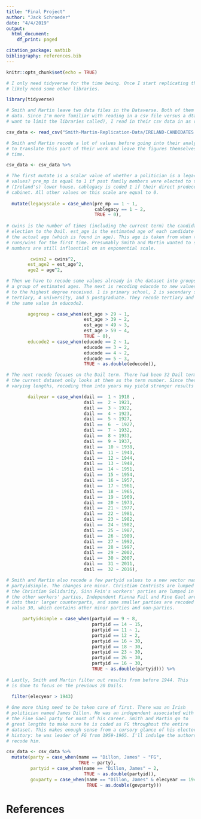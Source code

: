 ```yaml
---
title: "Final Project"
author: "Jack Schroeder"
date: "4/4/2019"
output:
  html_document:
    df_print: paged

citation_package: natbib
bibliography: references.bib
---
```



```r
knitr::opts_chunk$set(echo = TRUE)

# I only need tidyverse for the time being. Once I start replicating the figures, I will
# likely need some other libraries.

library(tidyverse)

# Smith and Martin leave two data files in the Dataverse. Both of them contain the same
# data. Since I'm more familiar with reading in a csv file versus a dta file (and I
# want to limit the libraries called), I read in their csv data in as csv_data.

csv_data <- read_csv("Smith-Martin-Replication-Data/IRELAND-CANDIDATES.csv")

```


```r

# Smith and Martin recode a lot of values before going into their analysis. I am going
# to translate this part of their work and leave the figures themselves for a later
# time.

csv_data <- csv_data %>% 

# The first mutate is a scalar value of whether a politician is a legacy. What are these
# values? pre_mp is equal to 1 if past family members were elected to the Dail
# (Ireland's) lower house. cablegacy is coded 1 if their direct predecessor served in
# cabinet. All other values on this scale are equal to 0.
  
  mutate(legacyscale = case_when(pre_mp == 1 ~ 1,
                                 cablegacy == 1 ~ 2,
                                 TRUE ~ 0),
  
# cwins is the number of times (including the current term) the candidate has won
# election to the Dail. est_age is the estimated age of each candidate (if unknown) or
# the actual age (which is found in age). This age is taken from when the candidate
# runs/wins for the first time. Presumably Smith and Martin wanted to see if these
# numbers are still influential on an exponential scale.

         cwins2 = cwins^2,
        est_age2 = est_age^2,
        age2 = age^2,

# Then we have to recode some values already in the dataset into groups. The first is
# a group of estimated ages. The next is recoding educode to new values. educode refers
# to the highest degree received. 1 is primary school, 2 is secondary school, 3 is 
# tertiary, 4 university, and 5 postgraduate. They recode tertiary and university to have
# the same value in educode2.

        agegroup = case_when(est_age > 29 ~ 1,
                             est_age > 39 ~ 2,
                             est_age > 49 ~ 3,
                             est_age > 59 ~ 4,
                             TRUE ~ 0),
        educode2 = case_when(educode == 2 ~ 1,
                             educode == 3 ~ 2,
                             educode == 4 ~ 2,
                             educode == 5 ~ 3,
                             TRUE ~ as.double(educode)),

# The next recode focuses on the Dail term. There had been 32 Dail terms by 2016, but 
# the current dataset only looks at them as the term number. Since these terms have
# varying lengths, recoding them into years may yield stronger results on legacy.

        dailyear = case_when(dail ==  1 ~ 1918 ,
                             dail ==  2 ~ 1921,
                             dail ==  3 ~ 1922,
                             dail ==  4 ~ 1923,
                             dail ==  5 ~ 1927,
                             dail ==  6  ~ 1927,
                             dail ==  7 ~ 1932,
                             dail ==  8 ~ 1933,
                             dail ==  9 ~ 1937,
                             dail ==  10 ~ 1938,
                             dail ==  11 ~ 1943,
                             dail ==  12 ~ 1944,
                             dail ==  13 ~ 1948,
                             dail ==  14 ~ 1951,
                             dail ==  15 ~ 1954,
                             dail ==  16 ~ 1957,
                             dail ==  17 ~ 1961,
                             dail ==  18 ~ 1965,
                             dail ==  19 ~ 1969,
                             dail ==  20 ~ 1973,
                             dail ==  21 ~ 1977,
                             dail ==  22 ~ 1981,
                             dail ==  23 ~ 1982,
                             dail ==  24 ~ 1982,
                             dail ==  25 ~ 1987,
                             dail ==  26 ~ 1989,
                             dail ==  27 ~ 1992,
                             dail ==  28 ~ 1997,
                             dail ==  29 ~ 2002,
                             dail ==  30 ~ 2007,
                             dail ==  31 ~ 2011,
                             dail ==  32 ~ 2016),

# Smith and Martin also recode a few partyid values to a new vector named
# partyidsimple. The changes are minor. Christian Centrists are lumped in with
# the Christian Solidarity, Sinn Fein's workers' parties are lumped in with
# the other workers' parties, Independent Fianna Fail and Fine Gael are recoded
# into their larger counterparts, and some smaller parties are recoded into the
# value 30, which contains other minor parties and non-parties.

      partyidsimple = case_when(partyid == 9 ~ 8,
                                partyid == 14 ~ 15,
                                partyid == 11 ~ 1,
                                partyid == 12 ~ 2,
                                partyid == 16 ~ 30,
                                partyid == 18 ~ 30,
                                partyid == 23 ~ 30,
                                partyid == 26 ~ 30,
                                partyid == 16 ~ 30,
                                TRUE ~ as.double(partyid))) %>% 
  
# Lastly, Smith and Martin filter out results from before 1944. This
# is done to focus on the previous 20 Dails.
  
  filter(elecyear > 1943)

# One more thing need to be taken care of first. There was an Irish 
# politician named James Dillon. He was an independent associated with
# the Fine Gael party for most of his career. Smith and Martin go to
# great lengths to make sure he is coded as FG throughout the entire
# dataset. This makes enough sense from a cursory glance of his electoral
# history: he was leader of FG from 1959-1965. I'll indulge the authors and
# recode him.

csv_data <- csv_data %>% 
  mutate(party = case_when(name == "Dillon, James" ~ "FG",
                           TRUE ~ party),
         partyid = case_when(name == "Dillon, James" ~ 2,
                             TRUE ~ as.double(partyid)),
         govparty = case_when(name == "Dillon, James" & elecyear == 1948 ~ 1,
                              TRUE ~ as.double(govparty)))

```

# References
